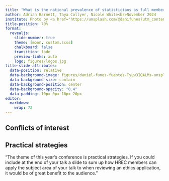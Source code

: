 ```yaml
---
title: "What is the national prevalence of statisticians as full members of human research ethics committees in Australia?"
author: Adrian Barnett, Taya Collyer, Nicole White<br>November 2024
institute: Photo by <a href="https://unsplash.com/@danifunes?utm_content=creditCopyText&utm_medium=referral&utm_source=unsplash">Daniel Funes Fuentes</a> on <a href="https://unsplash.com/photos/person-planting-on-hanged-pots-TyLw3IQALMs?utm_content=creditCopyText&utm_medium=referral&utm_source=unsplash">Unsplash</a> 
title-position: 70%
format:
  revealjs: 
    slide-number: true
    theme: [moon, custom.scss]
    chalkboard: false
    transition: fade
    preview-links: auto
    logo: figures/logos.jpg
title-slide-attributes:
  data-position: relative
  data-background-image: figures/daniel-funes-fuentes-TyLw3IQALMs-unsplash.jpg
  data-background-size: contain
  data-background-position: center
  data-background-opacity: "0.4"
  data-padding: 10px 0px 10px 20px
editor: 
  markdown: 
    wrap: 72
---
```


  
## Conflicts of interest

## Practical strategies

"The theme of this year’s conference is practical strategies. If you could include at the end of your talk a slide to sum up how HREC members can apply the subject area of your talk to when reviewing an ethics application, it would be of great benefit to the audience."